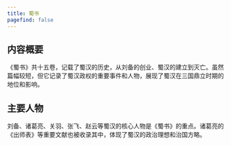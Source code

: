 ```yaml
---
title: 蜀书
pagefind: false
---
```


## 内容概要 
《蜀书》共十五卷，记载了蜀汉的历史，从刘备的创业、蜀汉的建立到灭亡。虽然篇幅较短，但它记录了蜀汉政权的重要事件和人物，展现了蜀汉在三国鼎立时期的地位和影响。


## 主要人物
刘备、诸葛亮、关羽、张飞、赵云等蜀汉的核心人物是《蜀书》的重点。诸葛亮的《出师表》等重要文献也被收录其中，体现了蜀汉的政治理想和治国方略。